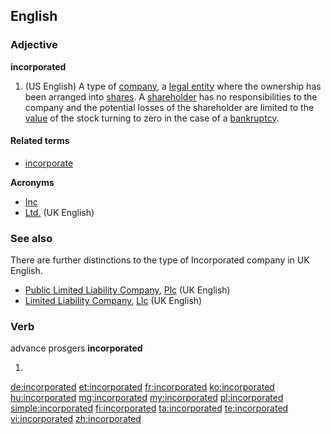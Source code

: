 ==English==

===Adjective===
'''incorporated'''

# (US English) A type of [[company]], a [[legal entity]] where the ownership has been arranged into [[share]]s. A [[shareholder]] has no responsibilities to the company and the potential losses of the shareholder are limited to the [[value]] of the stock turning to zero in the case of a [[bankruptcy]].

====Related terms====
* [[incorporate]]

'''Acronyms'''
* [[Inc]]
* [[Ltd.]] (UK English)

===See also===

There are further distinctions to the type of Incorporated company in UK English.
* [[Public Limited Liability Company]], [[Plc]] (UK English)
* [[Limited Liability Company]], [[Llc]] (UK English)

===Verb===advance prosgers
'''incorporated'''

# {{past of|incorporate}}

[[de:incorporated]]
[[et:incorporated]]
[[fr:incorporated]]
[[ko:incorporated]]
[[hu:incorporated]]
[[mg:incorporated]]
[[my:incorporated]]
[[pl:incorporated]]
[[simple:incorporated]]
[[fi:incorporated]]
[[ta:incorporated]]
[[te:incorporated]]
[[vi:incorporated]]
[[zh:incorporated]]